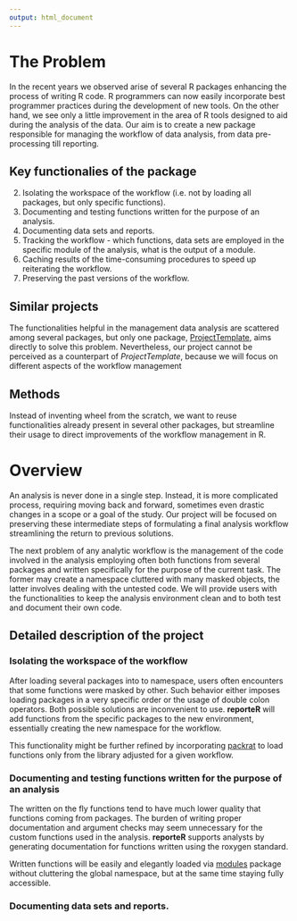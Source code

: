 ```yaml
---
output: html_document
---
```

# The Problem

In the recent years we observed arise of several R packages enhancing the process of writing R code. R programmers can now easily incorporate best programmer practices during the development of new tools. On the other hand, we see only a little improvement in the area of R tools designed to aid during the analysis of the data. Our aim is to create a new package responsible for managing the workflow of data analysis, from data pre-processing till reporting. 

## Key functionalies of the package

2. Isolating the workspace of the workflow (i.e. not by loading all packages, but only specific functions). 
1. Documenting and testing functions written for the purpose of an analysis.
1. Documenting data sets and reports.
2. Tracking the workflow - which functions, data sets are employed in the specific module of the analysis, what is the output of a module.
3. Caching results of the time-consuming procedures to speed up reiterating the workflow.
4. Preserving the past versions of the workflow.

## Similar projects

The functionalities helpful in the management data analysis are scattered among several packages, but only one package, [ProjectTemplate](http://projecttemplate.net/), aims directly to solve this problem. Nevertheless, our project cannot be perceived as a counterpart of *ProjectTemplate*, because we will focus on different aspects of the workflow management

## Methods

Instead of inventing wheel from the scratch, we want to reuse functionalities already present in several other packages, but streamline their usage to direct improvements of the workflow management in R.

# Overview

An analysis is never done in a single step. Instead, it is more complicated process, requiring moving back and forward, sometimes even drastic changes in a scope or a goal of the study. Our project will be focused on preserving these intermediate steps of formulating a final analysis workflow streamlining the return to previous solutions. 

The next problem of any analytic workflow is the management of the code involved in the analysis employing often both functions from several packages and written specifically for the purpose of the current task. The former may create a namespace cluttered with many masked objects, the latter involves dealing with the untested code. We will provide users with the functionalities to keep the analysis environment clean and to both test and document their own code.

## Detailed description of the project

### Isolating the workspace of the workflow

After loading several packages into to namespace, users often encounters that some functions were masked by other. Such behavior either imposes loading packages in a very specific order or the usage of double colon operators. Both possible solutions are inconvenient to use. **reporteR** will  add functions from the specific packages to the new environment, essentially creating the new namespace for the workflow.  

This functionality might be further refined by incorporating [packrat](https://cran.r-project.org/package=packrat) to load functions only from the library adjusted for a given workflow.  

### Documenting and testing functions written for the purpose of an analysis

The written on the fly functions tend to have much lower quality that functions coming from packages. The burden of writing proper documentation and argument checks may seem unnecessary for the custom functions used in the analysis. **reporteR** supports analysts by generating documentation for functions written using the roxygen standard.

Written functions will be easily and elegantly loaded via [modules](https://github.com/klmr/modules) package without cluttering the global namespace, but at the same time staying fully accessible. 

### Documenting data sets and reports.